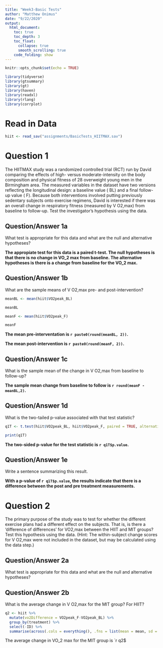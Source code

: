 ```yaml
---
title: "Week3-Basic Tests"
author: "Matthew Onimus"
date: "9/22/2020"
output: 
  html_document:
    toc: true
    toc_depth: 3
    toc_float:
      collapse: true
      smooth_scrolling: true
    code_folding: show
---
```


```r
knitr::opts_chunk$set(echo = TRUE)
```

```r
library(tidyverse)
library(gtsummary)
library(gt)
library(haven)
library(readxl)
library(rlang)
library(corrplot)
```

# Read in Data 

```r

hiit <- read_sav("assignments/BasicTests_HIITMAX.sav")


```


# Question 1

The HIITMAX study was a randomized controlled trial (RCT) run by David comparing the effects of high- versus moderate-intensity on the body composition and physical fitness of 28 overweight young men in the Birmingham area. The measured variables in the dataset have two versions reflecting the longitudinal design: a baseline value ( BL) and a final follow-up value ( F). Because both interventions involved putting previously sedentary subjects onto exercise regimens, David is interested if there was an overall change in respiratory fitness (measured by V O2,max) from baseline to follow-up. Test the investigator’s hypothesis using the data.

## Question/Answer 1a

What test is appropriate for this data and what are the null and alternative hypotheses?

**The appropiate test for this data is a paired t-test.  The null hypotheses is that there is no change in VO_2 max from baseline.  The alternative hypotheses is there is a change from baseline for the VO_2 max.**

## Question/Answer 1b

What are the sample means of V O2,max pre- and post-intervention? 

```r

meanBL <- mean(hiit$VO2peak_BL)

meanBL

meanF <- mean(hiit$VO2peak_F)

meanF

```

**The mean pre-interventation is `r paste0(round(meanBL, 2))`.**

**The mean post-intervention is `r paste0(round(meanF, 2))`.**

## Question/Answer 1c

What is the sample mean of the change in V O2,max from baseline to follow-up?

**The sample mean change from baseline to follow is `r round(meanF - meanBL,2)`.**

## Question/Answer 1d

What is the two-tailed p-value associated with that test statistic?

```r

q1T <- t.test(hiit$VO2peak_BL, hiit$VO2peak_F, paired = TRUE, alternative = 'two')

print(q1T)

```

**The two-sided p-value for the test statistic is `r q1T$p.value`.** 

## Question/Answer 1e

Write a sentence summarizing this result.

**With a p-value of `r q1T$p.value`, the results indicate that there is a difference between the post and pre treatment measurements.**

# Question 2

The primary purpose of the study was to test for whether the different exercise plans had a different effect on the subjects. That is, is there a ‘difference of differences’ for VO2,max between the HIIT and MIT groups? Test this hypothesis using the data. (Hint: The within-subject change scores for V O2,max were not included in the dataset, but may be calculated using the data step.)

## Question/Answer 2a

What test is appropriate for this data and what are the null and alternative hypotheses?


## Question/Answer 2b

What is the average change in V O2,max for the MIT group? For HIIT?

```r

q2 <- hiit %>% 
  mutate(vo2Difference = VO2peak_F-VO2peak_BL) %>% 
  group_by(treatment) %>% 
  select(-ID) %>% 
  summarise(across(.cols = everything(), .fns = list(mean = mean, sd = sd)))

```

The average change in VO_2 max for the MIT group is `r q2$


